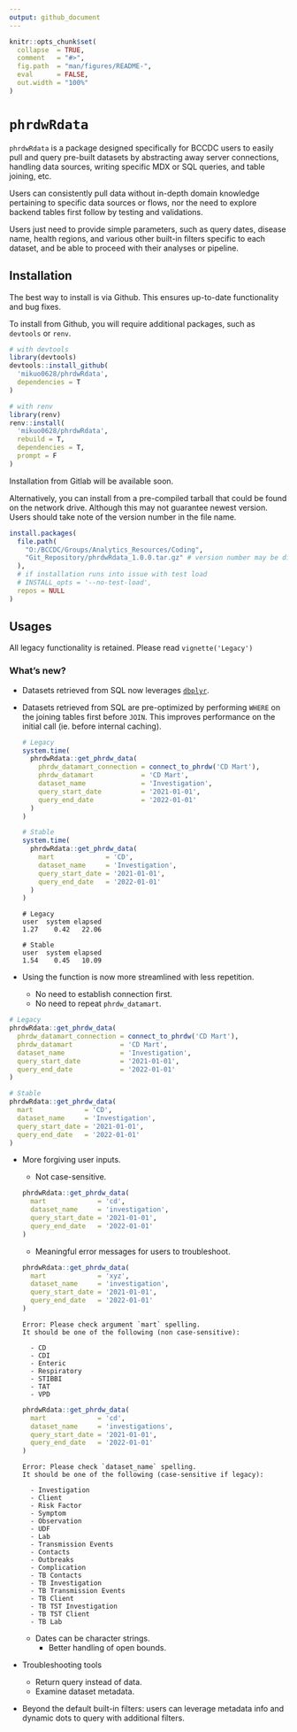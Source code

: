 ```yaml
---
output: github_document
---
```


<!-- README.md is generated from README.Rmd. Please edit that file -->

```r
knitr::opts_chunk$set(
  collapse  = TRUE,
  comment   = "#>",
  fig.path  = "man/figures/README-",
  eval      = FALSE,
  out.width = "100%"
)
```

# `phrdwRdata`

<!-- badges: start -->
<!-- badges: end -->

`phrdwRdata` is a package designed specifically for BCCDC users to easily
pull and query pre-built datasets by abstracting away server connections, 
handling data sources, writing specific MDX or SQL queries, and table joining,
etc. 

Users can consistently pull data without in-depth domain knowledge pertaining
to specific data sources or flows, nor the need to explore backend tables first
follow by testing and validations. 

Users just need to provide simple parameters, such as query dates, disease name,
health regions, and various other built-in filters specific to each dataset,
and be able to proceed with their analyses or pipeline.

## Installation

The best way to install is via Github. This ensures up-to-date functionality
and bug fixes.

To install from Github, you will require additional packages, such as 
`devtools` or `renv`.
```r

# with devtools
library(devtools)
devtools::install_github(
  'mikuo0628/phrdwRdata',
  dependencies = T
)

# with renv
library(renv)
renv::install(
  'mikuo0628/phrdwRdata',
  rebuild = T,
  dependencies = T,
  prompt = F
)

```

Installation from Gitlab will be available soon.

Alternatively, you can install from a pre-compiled tarball that could be found
on the network drive. Although this may not guarantee newest version. Users 
should take note of the version number in the file name.
```r

install.packages(
  file.path(
    "O:/BCCDC/Groups/Analytics_Resources/Coding",
    "Git_Repository/phrdwRdata_1.0.0.tar.gz" # version number may be different
  ),
  # if installation runs into issue with test load
  # INSTALL_opts = '--no-test-load', 
  repos = NULL
)

```

## Usages 

All legacy functionality is retained. Please read `vignette('Legacy')`

### What's new?

-  Datasets retrieved from SQL now leverages [`dbplyr`][dbplyr].
-  Datasets retrieved from SQL are pre-optimized by performing `WHERE` on
   the joining tables first before `JOIN`. This improves performance on
   the initial call (ie. before internal caching).
   ```r
   # Legacy
   system.time(
     phrdwRdata::get_phrdw_data(
       phrdw_datamart_connection = connect_to_phrdw('CD Mart'),
       phrdw_datamart            = 'CD Mart',
       dataset_name              = 'Investigation',
       query_start_date          = '2021-01-01',
       query_end_date            = '2022-01-01'
     )
   )
   
   # Stable
   system.time(
     phrdwRdata::get_phrdw_data(
       mart             = 'CD',
       dataset_name     = 'Investigation',
       query_start_date = '2021-01-01',
       query_end_date   = '2022-01-01'
     )
   )
   ```
   ```
   # Legacy
   user  system elapsed 
   1.27    0.42   22.06 
   
   # Stable
   user  system elapsed 
   1.54    0.45   10.09 
   ```
-  Using the function is now more streamlined with less repetition.

   -  No need to establish connection first.
   -  No need to repeat `phrdw_datamart`.
   
```r
# Legacy
phrdwRdata::get_phrdw_data(
  phrdw_datamart_connection = connect_to_phrdw('CD Mart'),
  phrdw_datamart            = 'CD Mart',
  dataset_name              = 'Investigation',
  query_start_date          = '2021-01-01',
  query_end_date            = '2022-01-01'
)

# Stable
phrdwRdata::get_phrdw_data(
  mart             = 'CD',
  dataset_name     = 'Investigation',
  query_start_date = '2021-01-01',
  query_end_date   = '2022-01-01'
)
```

-  More forgiving user inputs.

   -  Not case-sensitive.
   ```r
   phrdwRdata::get_phrdw_data(
     mart             = 'cd', 
     dataset_name     = 'investigation',
     query_start_date = '2021-01-01',
     query_end_date   = '2022-01-01'
   )
   ```
   -  Meaningful error messages for users to troubleshoot.
   ```r
   phrdwRdata::get_phrdw_data(
     mart             = 'xyz', 
     dataset_name     = 'investigation',
     query_start_date = '2021-01-01',
     query_end_date   = '2022-01-01'
   )
   ```
   ```
   Error: Please check argument `mart` spelling.
   It should be one of the following (non case-sensitive):
   
     - CD
     - CDI
     - Enteric
     - Respiratory
     - STIBBI
     - TAT
     - VPD
   ```
   
   ```r
   phrdwRdata::get_phrdw_data(
     mart             = 'cd', 
     dataset_name     = 'investigations',
     query_start_date = '2021-01-01',
     query_end_date   = '2022-01-01'
   )
   ```
   ```
   Error: Please check `dataset_name` spelling.
   It should be one of the following (case-sensitive if legacy):
   
     - Investigation
     - Client
     - Risk Factor
     - Symptom
     - Observation
     - UDF
     - Lab
     - Transmission Events
     - Contacts
     - Outbreaks
     - Complication
     - TB Contacts
     - TB Investigation
     - TB Transmission Events
     - TB Client
     - TB TST Investigation
     - TB TST Client
     - TB Lab
   ```
   -  Dates can be character strings.
      -  Better handling of open bounds.

-  Troubleshooting tools

   -  Return query instead of data.
   -  Examine dataset metadata.

-  Beyond the default built-in filters: users can leverage metadata info and 
   dynamic dots to query with additional filters.

[dbplyr]: https://dbplyr.tidyverse.org/
